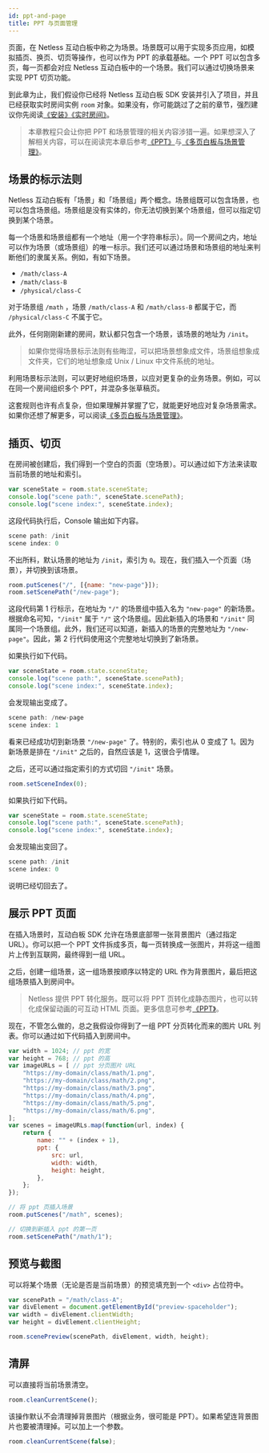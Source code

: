 ```yaml
---
id: ppt-and-page
title: PPT 与页面管理
---
```


页面，在 Netless 互动白板中称之为场景。场景既可以用于实现多页应用，如模拟插页、换页、切页等操作，也可以作为 PPT 的承载基础。一个 PPT 可以包含多页，每一页都会对应 Netless 互动白板中的一个场景。我们可以通过切换场景来实现 PPT 切页功能。

到此章为止，我们假设你已经将 Netless 互动白板 SDK 安装并引入了项目，并且已经获取实时房间实例 `room` 对象。如果没有，你可能跳过了之前的章节，强烈建议你先阅读[《安装》](https://developer.netless.link/javascript/advanced-tutorial/installation)[《实时房间》](https://developer.netless.link/javascript/advanced-tutorial/realtime-room)。

> 本章教程只会让你把 PPT 和场景管理的相关内容涉猎一遍。如果想深入了解相关内容，可以在阅读完本章后参考[《PPT》](https://developer.netless.link/documents/client/ppt)与[《多页白板与场景管理》](https://developer.netless.link/documents/client/multi-page-application-and-scene-management)。

## 场景的标示法则

Netless 互动白板有「场景」和「场景组」两个概念。场景组既可以包含场景，也可以包含场景组。场景组是没有实体的，你无法切换到某个场景组，但可以指定切换到某个场景。

每一个场景和场景组都有一个地址（用一个字符串标示）。同一个房间之内，地址可以作为场景（或场景组）的唯一标示。我们还可以通过场景和场景组的地址来判断他们的隶属关系。例如，有如下场景。

* `/math/class-A`
* `/math/class-B`
* `/physical/class-C`

对于场景组 `/math` ，场景 `/math/class-A` 和 `/math/class-B` 都属于它，而 `/physical/class-C` 不属于它。

此外，任何刚刚新建的房间，默认都只包含一个场景，该场景的地址为 `/init`。

> 如果你觉得场景标示法则有些晦涩，可以把场景想象成文件，场景组想象成文件夹，它们的地址想象成 Unix / Linux 中文件系统的地址。

利用场景标示法则，可以更好地组织场景，以应对更复杂的业务场景。例如，可以在同一个房间组织多个 PPT，并混杂多张草稿页。

这套规则也许有点复杂，但如果理解并掌握了它，就能更好地应对复杂场景需求。如果你还想了解更多，可以阅读[《多页白板与场景管理》](https://developer.netless.link/documents/client/multi-page-application-and-scene-management)。

## 插页、切页

在房间被创建后，我们得到一个空白的页面（空场景）。可以通过如下方法来读取当前场景的地址和索引。

```javascript
var sceneState = room.state.sceneState;
console.log("scene path:", sceneState.scenePath);
console.log("scene index:", sceneState.index);
```

这段代码执行后，Console 输出如下内容。

```c
scene path: /init
scene index: 0
```

不出所料，默认场景的地址为 `/init`，索引为 `0`。现在，我们插入一个页面（场景），并切换到该场景。

```javascript
room.putScenes("/", [{name: "new-page"}]);
room.setScenePath("/new-page");
```

这段代码第 1 行标示，在地址为 `"/"` 的场景组中插入名为 `"new-page"` 的新场景。根据命名可知，`"/init"` 属于 `"/"` 这个场景组。因此新插入的场景和 `"/init"` 同属同一个场景组。此外，我们还可以知道，新插入的场景的完整地址为 `"/new-page"`。因此，第 2 行代码使用这个完整地址切换到了新场景。

如果执行如下代码。

```javascript
var sceneState = room.state.sceneState;
console.log("scene path:", sceneState.scenePath);
console.log("scene index:", sceneState.index);
```

会发现输出变成了。

```c
scene path: /new-page
scene index: 1
```

看来已经成功切到新场景 `"/new-page"` 了。特别的，索引也从 0 变成了 1。因为新场景是排在 `"/init"` 之后的，自然应该是 1，这很合乎情理。

之后，还可以通过指定索引的方式切回 `"/init"` 场景。

```javascript
room.setSceneIndex(0);
```

如果执行如下代码。

```javascript
var sceneState = room.state.sceneState;
console.log("scene path:", sceneState.scenePath);
console.log("scene index:", sceneState.index);
```

会发现输出变回了。

```c
scene path: /init
scene index: 0
```

说明已经切回去了。

## 展示 PPT 页面

在插入场景时，互动白板 SDK 允许在场景底部带一张背景图片（通过指定 URL）。你可以把一个 PPT 文件拆成多页，每一页转换成一张图片，并将这一组图片上传到互联网，最终得到一组 URL。

之后，创建一组场景，这一组场景按顺序以特定的 URL 作为背景图片，最后把这组场景插入到房间中。

> Netless 提供 PPT 转化服务。既可以将 PPT 页转化成静态图片，也可以转化成保留动画的可互动 HTML 页面。更多信息可参考[《PPT》](https://developer.netless.link/documents/client/ppt)。

现在，不管怎么做的，总之我假设你得到了一组 PPT 分页转化而来的图片 URL 列表。你可以通过如下代码插入到房间中。

```javascript
var width = 1024; // ppt 的宽
var height = 768; // ppt 的高
var imageURLs = [ // ppt 分页图片 URL
    "https://my-domain/class/math/1.png",
    "https://my-domain/class/math/2.png",
    "https://my-domain/class/math/3.png",
    "https://my-domain/class/math/4.png",
    "https://my-domain/class/math/5.png",
    "https://my-domain/class/math/6.png",
];
var scenes = imageURLs.map(function(url, index) {
    return {
        name: "" + (index + 1),
        ppt: {
            src: url,
            width: width,
            height: height,
        },
    };
});

// 将 ppt 页插入场景
room.putScenes("/math", scenes);

// 切换到新插入 ppt 的第一页
room.setScenePath("/math/1");
```

## 预览与截图

可以将某个场景（无论是否是当前场景）的预览填充到一个 `<div>` 占位符中。

```javascript
var scenePath = "/math/class-A";
var divElement = document.getElementById("preview-spaceholder");
var width = divElement.clientWidth;
var height = divElement.clientHeight;

room.scenePreview(scenePath, divElement, width, height);
```

## 清屏

可以直接将当前场景清空。

```javascript
room.cleanCurrentScene();
```

该操作默认不会清理掉背景图片（根据业务，很可能是 PPT）。如果希望连背景图片也要被清理掉。可以加上一个参数。

```javascript
room.cleanCurrentScene(false);
```
